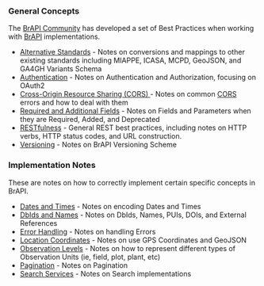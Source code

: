 
=== General Concepts ===
The [[ BrAPI Community ]] has developed a set of Best Practices when working with [[ BrAPI ]] implementations.

* [[ Alternative Standards ]] - Notes on conversions and mappings to other existing standards including MIAPPE, ICASA, MCPD, GeoJSON, and GA4GH Variants Schema
* [[ Authentication ]] - Notes on Authentication and Authorization, focusing on OAuth2
* [[ CORS | Cross-Origin Resource Sharing (CORS) ]]  - Notes on common [[ CORS ]] errors and how to deal with them
* [[ Required and Additional Fields ]] - Notes on Fields and Parameters when they are Required, Added, and Deprecated
* [[ RESTfulness ]] - General REST best practices, including notes on HTTP verbs, HTTP status codes, and URL construction.
* [[ Versioning ]] - Notes on BrAPI Versioning Scheme

=== Implementation Notes ===
These are notes on how to correctly implement certain specific concepts in BrAPI.

* [[ Dates and Times ]] - Notes on encoding Dates and Times
* [[ DbIds and Names ]] - Notes on DbIds, Names, PUIs, DOIs, and External References
* [[ Error Handling ]] - Notes on handling Errors
* [[ Location Coordinates ]] - Notes on use GPS Coordinates and GeoJSON
* [[ Observation Levels ]] - Notes on how to represent different types of Observation Units (ie, field, plot, plant, etc)
* [[ Pagination ]] - Notes on Pagination
* [[ Search Services ]] - Notes on Search implementations